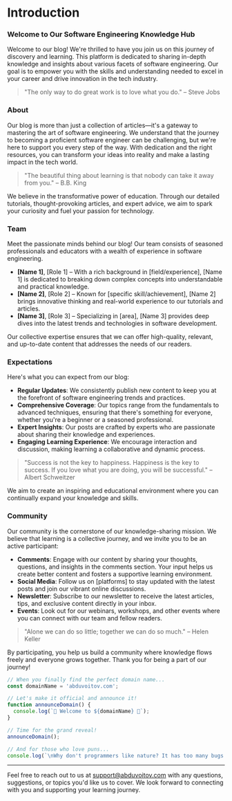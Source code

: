 # Introduction

### Welcome to Our Software Engineering Knowledge Hub

Welcome to our blog! We're thrilled to have you join us on this journey of discovery and learning. This platform is dedicated to sharing in-depth knowledge and insights about various facets of software engineering. Our goal is to empower you with the skills and understanding needed to excel in your career and drive innovation in the tech industry.

> "The only way to do great work is to love what you do." – Steve Jobs

### About

Our blog is more than just a collection of articles—it's a gateway to mastering the art of software engineering. We understand that the journey to becoming a proficient software engineer can be challenging, but we're here to support you every step of the way. With dedication and the right resources, you can transform your ideas into reality and make a lasting impact in the tech world.

> "The beautiful thing about learning is that nobody can take it away from you." – B.B. King

We believe in the transformative power of education. Through our detailed tutorials, thought-provoking articles, and expert advice, we aim to spark your curiosity and fuel your passion for technology.

### Team

Meet the passionate minds behind our blog! Our team consists of seasoned professionals and educators with a wealth of experience in software engineering.

- **[Name 1]**, [Role 1] – With a rich background in [field/experience], [Name 1] is dedicated to breaking down complex concepts into understandable and practical knowledge.
- **[Name 2]**, [Role 2] – Known for [specific skill/achievement], [Name 2] brings innovative thinking and real-world experience to our tutorials and articles.
- **[Name 3]**, [Role 3] – Specializing in [area], [Name 3] provides deep dives into the latest trends and technologies in software development.

Our collective expertise ensures that we can offer high-quality, relevant, and up-to-date content that addresses the needs of our readers.

### Expectations

Here's what you can expect from our blog:

- **Regular Updates**: We consistently publish new content to keep you at the forefront of software engineering trends and practices.
- **Comprehensive Coverage**: Our topics range from the fundamentals to advanced techniques, ensuring that there's something for everyone, whether you're a beginner or a seasoned professional.
- **Expert Insights**: Our posts are crafted by experts who are passionate about sharing their knowledge and experiences.
- **Engaging Learning Experience**: We encourage interaction and discussion, making learning a collaborative and dynamic process.

> "Success is not the key to happiness. Happiness is the key to success. If you love what you are doing, you will be successful." – Albert Schweitzer

We aim to create an inspiring and educational environment where you can continually expand your knowledge and skills.

### Community

Our community is the cornerstone of our knowledge-sharing mission. We believe that learning is a collective journey, and we invite you to be an active participant:

- **Comments**: Engage with our content by sharing your thoughts, questions, and insights in the comments section. Your input helps us create better content and fosters a supportive learning environment.
- **Social Media**: Follow us on [platforms] to stay updated with the latest posts and join our vibrant online discussions.
- **Newsletter**: Subscribe to our newsletter to receive the latest articles, tips, and exclusive content directly in your inbox.
- **Events**: Look out for our webinars, workshops, and other events where you can connect with our team and fellow readers.

> "Alone we can do so little; together we can do so much." – Helen Keller

By participating, you help us build a community where knowledge flows freely and everyone grows together. Thank you for being a part of our journey!

```javascript
// When you finally find the perfect domain name...
const domainName = 'abduvoitov.com';

// Let's make it official and announce it!
function announceDomain() {
  console.log(`🌟 Welcome to ${domainName} 🌟`);
}

// Time for the grand reveal!
announceDomain();

// And for those who love puns...
console.log(`\nWhy don't programmers like nature? It has too many bugs!`);
```
---

Feel free to reach out to us at support@abduvoitov.com with any questions, suggestions, or topics you'd like us to cover. We look forward to connecting with you and supporting your learning journey.